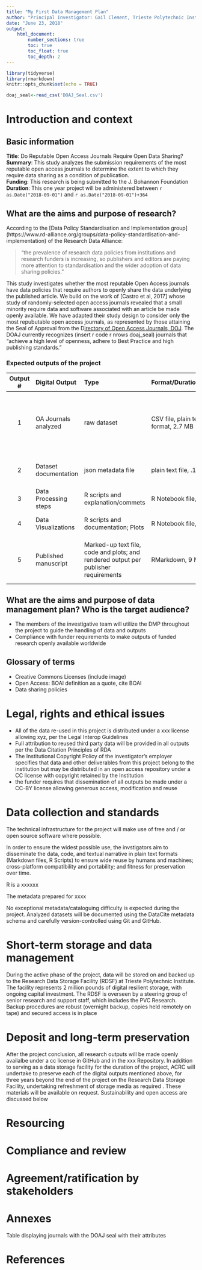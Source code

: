 ```yaml
---
title: "My First Data Management Plan"
author: "Principal Investigator: Gail Clement, Trieste Polytechnic Institute"
date: "June 23, 2018"
output: 
    html_document:
        number_sections: true
        toc: true
        toc_float: true
        toc_depth: 2
---
```


```r
library(tidyverse)
library(rmarkdown)
knitr::opts_chunk$set(echo = TRUE)
```

```r
doaj_seal<-read_csv('DOAJ_Seal.csv')
```

# Introduction and context

## Basic information

**Title**: Do Reputable Open Access Journals Require Open Data Sharing?  
**Summary**: This study analyzes the submission requirements of the most reputable open access journals to determine the extent to which they require data sharing as a condition of publication.  
**Funding**: This research is being submitted to the J. Bohannon Foundation
**Duration**: This one year project will be administered between `r as.Date("2018-09-01")` and `r as.Date("2018-09-01")+364`  

## What are the aims and purpose of research?

According to the [Data Policy Standardisation and Implementation group]
(https://www.rd-alliance.org/groups/data-policy-standardisation-and-implementation) of the Research Data Alliance:

>"the prevalence of research data policies from institutions and research funders is increasing, so publishers and editors are paying more attention to  standardisation and the wider adoption of data sharing policies."

This study investigates whether the most reputable Open Access journals have data policies that require authors to openly share the data underlying the published article. We build on the work of [Castro et al, 2017] whose study of randomly-selected open access journals revealed that a small minority require data and software associated with an article be made openly available. We have adapted their study design to consider only the most repubutable open access journals, as represented by those attaining the Seal of Approval from the D[irectory of Open Access Journals, DOJ](http://doaj.org). The DOAJ currently recognizes (insert r code r nrows doaj_seal) journals that "achieve a high level of openness, adhere to Best Practice and high publishing standards." 


### Expected outputs of the project

| Output # | Digital Output | Type  | Format/Duration/size | Planned access|
|:------:|:-----|:---------|:------|:---------|
|  1 | OA Journals analyzed  | raw dataset | CSV file, plain text format, 2.7 MB   | GitHub public repository, Zenodo public repository, DataCite API |
| 2 | Dataset documentation | json metadata file | plain text file, .1 MB | Datacite API, Repository export |
| 3 | Data Processing steps  | R scripts and explanation/commets | R Notebook file, 1 MB | GitHub public repository |
| 4 | Data Visualizations  | R scripts and documentation; Plots | R Notebook file, 4 MB | GitHub public repository |
| 5 | Published manuscript | Marked-up text file, code and plots; and rendered output per publisher requirements  | RMarkdown, 9 MB | Publisher website (open access); Preprint server |


## What are the aims and purpose of data management plan? Who is the target audience?

- The members of the investigative team will utilize the DMP throughout the project to guide the handling of data and outputs 
- Compliance with funder requirements to make outputs of funded research openly available worldwide


## Glossary of terms

- Creative Commons Licenses (include image)
- Open Access: BOAI definition as a quote, cite BOAI
- Data sharing policies 


# Legal, rights and ethical issues

- All of the data re-used in this project is distributed under a xxx license allowing xyz, per the Legal Interop Guidelines 
- Full attribution to reused third party data will be provided in all outputs per the Data Citation Principles of RDA
- The Institutional Copyright Policy of the investigator's employer specifies that data and other deliverables from this project belong to the institution but may be distributed in an open access repository under a CC license with copyright retained by the Institution 
- the funder requires that dissemination of all outputs be made under a CC-BY license allowing generous access, modification and reuse

# Data collection and standards

The  technical  infrastructure  for  the  project  will  make  use  of  free  and  /  or  open  source 
software  where  possible.

In order to ensure the widest possible use, the invstigators aim to disseminate the data, code, and textual narrative in plain text formats (Markdown files, R Scripts) to ensure wide reuse by humans and machines; cross-platform compatibility and portability; and fitness for preservation over time.

 R is a xxxxxx

The metadata prepared for xxxx

No exceptional metadata/cataloguing difficulty is expected during the project. Analyzed datasets will be documented using the DataCite metadata schema and carefully version-controlled using Git and GitHub.

# Short-term storage and data management

During the active phase of the project, data will be stored on and backed up to the Research Data Storage Facility (RDSF) at Trieste Polytechnic Institute.
The facility represents 2 million pounds of digital resilient storage, with ongoing capital investment. The RDSF 
is overseen by a steering group of senior research and
support staff, which includes the PVC Research. 
Backup procedures are robust (overnight backup, copies held remotely on 
tape) and secured access is in 
place

# Deposit and long-term preservation

After the project conclusion, all research outputs will be made openly availalbe under a cc license in GitHub and in the xxx Repository. In addition to serving as a data storage facility for the duration of the project, ACRC will undertake to preserve each of the digital outputs mentioned above, 
for three years beyond the end of the project
on the Research Data Storage Facility, undertaking 
refreshment of storage media as required
.
These materials will be available on request. Sustainability and open access are discussed below

# Resourcing

# Compliance and review

# Agreement/ratification by stakeholders

# Annexes

Table displaying journals with the DOAJ seal with their attributes

# References
